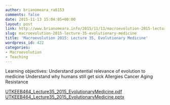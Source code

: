 ```yaml
---
author: brianomeara_ra6153
comments: false
date: 2015-11-13 15:04:05+00:00
layout: post
link: http://www.brianomeara.info/2015/11/13/macroevolution-2015-lecture-35-evolutionary-medicine/
slug: macroevolution-2015-lecture-35-evolutionary-medicine
title: 'Macroevolution 2015: Lecture 35, Evolutionary Medicine'
wordpress_id: 422
categories:
- Macroevolution
- Teaching
---
```


Learning objectives:
Understand potential relevance of evolution to medicine
Understand why humans still get sick
Allergies
Cancer
Aging
Resistance

[UTKEEB464_Lecture35_2015_EvolutionaryMedicine.pdf](http://brianomeara.info/wordpress_beta/wp-content/uploads/2015/11/UTKEEB464_Lecture35_2015_EvolutionaryMedicine.pdf) [UTKEEB464_Lecture35_2015_EvolutionaryMedicine.pptx](http://brianomeara.info/wordpress_beta/wp-content/uploads/2015/11/UTKEEB464_Lecture35_2015_EvolutionaryMedicine.pptx)
